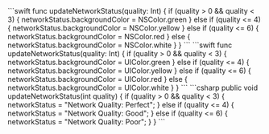 <PlatformWrapper platform="macos">
```swift
func updateNetworkStatus(quality: Int) {
    if (quality > 0 && quality < 3) { networkStatus.backgroundColor = NSColor.green }
    else if (quality <= 4) { networkStatus.backgroundColor = NSColor.yellow }
    else if (quality <= 6) { networkStatus.backgroundColor = NSColor.red }
    else { networkStatus.backgroundColor = NSColor.white }
}
```
</PlatformWrapper>
<PlatformWrapper platform="ios">
```swift
func updateNetworkStatus(quality: Int) {
    if (quality > 0 && quality < 3) { networkStatus.backgroundColor = UIColor.green }
    else if (quality <= 4) { networkStatus.backgroundColor = UIColor.yellow }
    else if (quality <= 6) { networkStatus.backgroundColor = UIColor.red }
    else { networkStatus.backgroundColor = UIColor.white }
}
```
</PlatformWrapper>
<PlatformWrapper platform="unity">
    ```csharp
    public void updateNetworkStatus(int quality)
    {  
        if (quality > 0 && quality < 3) 
        {
            networkStatus = "Network Quality: Perfect";
        }
        else if (quality <= 4) 
        {
            networkStatus = "Network Quality: Good";
        }
        else if (quality <= 6) 
        {
            networkStatus = "Network Quality: Poor";
        }
    }
    ```
</PlatformWrapper>
